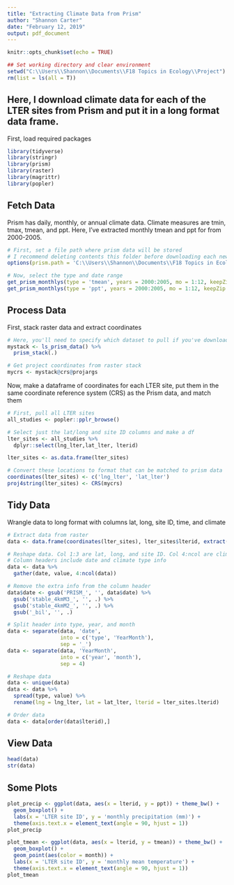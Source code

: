```yaml
---
title: "Extracting Climate Data from Prism"
author: "Shannon Carter"
date: "February 12, 2019"
output: pdf_document
---
```


```r
knitr::opts_chunk$set(echo = TRUE)

## Set working directory and clear environment
setwd("C:\\Users\\Shannon\\Documents\\F18 Topics in Ecology\\Project")
rm(list = ls(all = T))

```

## Here, I download climate data for each of the LTER sites from Prism and put it in a long format data frame.

First, load required packages
```r
library(tidyverse)
library(stringr)
library(prism)
library(raster)
library(magrittr)
library(popler)
```

## Fetch Data
Prism has daily, monthly, or annual climate data. Climate measures are tmin, tmax, tmean, and ppt. Here, I've extracted monthly tmean and ppt for from 2000-2005.

```r

# First, set a file path where prism data will be stored
# I recommend deleting contents this folder before downloading each new batch of data
options(prism.path = 'C:\\Users\\Shannon\\Documents\\F18 Topics in Ecology\\prism.path_monthly')

# Now, select the type and date range
get_prism_monthlys(type = 'tmean', years = 2000:2005, mo = 1:12, keepZip = F)
get_prism_monthlys(type = 'ppt', years = 2000:2005, mo = 1:12, keepZip = F)

```

## Process Data

First, stack raster data and extract coordinates
```r

# Here, you'll need to specify which dataset to pull if you've downloaded multiple to the path.
mystack <- ls_prism_data() %>%  
  prism_stack(.)  

# Get project coordinates from raster stack
mycrs <- mystack@crs@projargs
```

Now, make a dataframe of coordinates for each LTER site, put them in the same coordinate reference system (CRS) as the Prism data, and match them

```r

# First, pull all LTER sites
all_studies <- popler::pplr_browse()

# Select just the lat/long and site ID columns and make a df
lter_sites <- all_studies %>%
  dplyr::select(lng_lter,lat_lter, lterid)

lter_sites <- as.data.frame(lter_sites)

# Convert these locations to format that can be matched to prism data
coordinates(lter_sites) <- c('lng_lter', 'lat_lter')
proj4string(lter_sites) <- CRS(mycrs)

```

## Tidy Data
Wrangle data to long format with columns lat, long, site ID, time, and climate

```r

# Extract data from raster
data <- data.frame(coordinates(lter_sites), lter_sites$lterid, extract(mystack, lter_sites))

# Reshape data. Col 1:3 are lat, long, and site ID. Col 4:ncol are climate data
# Column headers include date and climate type info
data <- data %>% 
  gather(date, value, 4:ncol(data))

# Remove the extra info from the column header
data$date <- gsub('PRISM_', '', data$date) %>% 
  gsub('stable_4kmM3_', '', .) %>% 
  gsub('stable_4kmM2_', '', .) %>%
  gsub('_bil', '', .)

# Split header into type, year, and month
data <- separate(data, 'date', 
                 into = c('type', 'YearMonth'), 
                 sep = '_')
data <- separate(data, 'YearMonth',
                 into = c('year', 'month'),
                 sep = 4)

# Reshape data
data <- unique(data)
data <- data %>% 
  spread(type, value) %>%
  rename(lng = lng_lter, lat = lat_lter, lterid = lter_sites.lterid)

# Order data
data <- data[order(data$lterid),]
```

## View Data
```r
head(data)
str(data)

```

## Some Plots
```r
plot_precip <- ggplot(data, aes(x = lterid, y = ppt)) + theme_bw() +
  geom_boxplot() + 
  labs(x = 'LTER site ID', y = 'monthly precipitation (mm)') +
  theme(axis.text.x = element_text(angle = 90, hjust = 1))
plot_precip

plot_tmean <- ggplot(data, aes(x = lterid, y = tmean)) + theme_bw() +
  geom_boxplot() +
  geom_point(aes(color = month)) +
  labs(x = 'LTER site ID', y = 'monthly mean temperature') +
  theme(axis.text.x = element_text(angle = 90, hjust = 1))
plot_tmean
```
